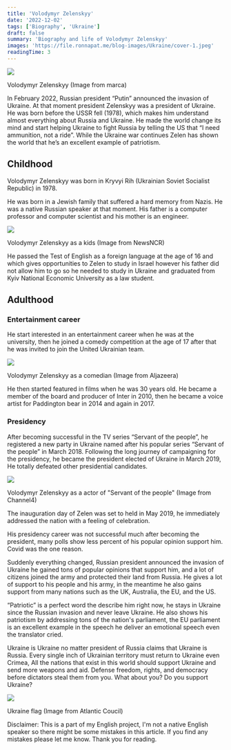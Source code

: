 ```yaml
---
title: 'Volodymyr Zelenskyy'
date: '2022-12-02'
tags: ['Biography', 'Ukraine']
draft: false
summary: 'Biography and life of Volodymyr Zelenskyy'
images: 'https://file.ronnapat.me/blog-images/Ukraine/cover-1.jpeg'
readingTime: 3
---
```


![](https://file.ronnapat.me/blog-images/Ukraine/cover-1.jpeg)

<figcaption>Volodymyr Zelenskyy (Image from marca)</figcaption>

In February 2022, Russian president “Putin” announced the invasion of Ukraine. At that moment president Zelenskyy was a president of Ukraine. He was born before the USSR fell (1978), which makes him understand almost everything about Russia and Ukraine. He made the world change its mind and start helping Ukraine to fight Russia by telling the US that “I need ammunition, not a ride”. While the Ukraine war continues Zelen has shown the world that he’s an excellent example of patriotism.

## Childhood

Volodymyr Zelenskyy was born in Kryvyi Rih (Ukrainian Soviet Socialist Republic) in 1978.

He was born in a Jewish family that suffered a hard memory from Nazis. He was a native Russian speaker at that moment. His father is a computer professor and computer scientist and his mother is an engineer.

![](https://file.ronnapat.me/blog-images/Ukraine/cover-2.jpeg)

<figcaption>Volodymyr Zelenskyy as a kids (Image from NewsNCR)</figcaption>

He passed the Test of English as a foreign language at the age of 16 and which gives opportunities to Zelen to study in Israel however his father did not allow him to go so he needed to study in Ukraine and graduated from Kyiv National Economic University as a law student.

## Adulthood

### Entertainment career

He start interested in an entertainment career when he was at the university, then he joined a comedy competition at the age of 17 after that he was invited to join the United Ukrainian team.

![](https://file.ronnapat.me/blog-images/Ukraine/cover-3.jpeg)

<figcaption>Volodymyr Zelenskyy as a comedian (Image from Aljazeera)</figcaption>

He then started featured in films when he was 30 years old. He became a member of the board and producer of Inter in 2010, then he became a voice artist for Paddington bear in 2014 and again in 2017.

### Presidency

After becoming successful in the TV series “Servant of the people”, he registered a new party in Ukraine named after his popular series “Servant of the people” in March 2018. Following the long journey of campaigning for the presidency, he became the president elected of Ukraine in March 2019, He totally defeated other presidential candidates.

![](https://file.ronnapat.me/blog-images/Ukraine/cover-4.jpeg)

<figcaption>
  Volodymyr Zelenskyy as a actor of "Servant of the people" (Image from Channel4)
</figcaption>

The inauguration day of Zelen was set to held in May 2019, he immediately addressed the nation with a feeling of celebration.

His presidency career was not successful much after becoming the president, many polls show less percent of his popular opinion support him. Covid was the one reason.

Suddenly everything changed, Russian president announced the invasion of Ukraine he gained tons of popular opinions that support him, and a lot of citizens joined the army and protected their land from Russia. He gives a lot of support to his people and his army, in the meantime he also gains support from many nations such as the UK, Australia, the EU, and the US.

“Patriotic” is a perfect word the describe him right now, he stays in Ukraine since the Russian invasion and never leave Ukraine. He also shows his patriotism by addressing tons of the nation's parliament, the EU parliament is an excellent example in the speech he deliver an emotional speech even the translator cried.

Ukraine is Ukraine no matter president of Russia claims that Ukraine is Russia. Every single inch of Ukrainian territory must return to Ukraine even Crimea, All the nations that exist in this world should support Ukraine and send more weapons and aid. Defense freedom, rights, and democracy before dictators steal them from you. What about you? Do you support Ukraine?

![](https://file.ronnapat.me/blog-images/Ukraine/Ukraine_flag2.jpg)

<figcaption>Ukraine flag (Image from Atlantic Coucil)</figcaption>

Disclaimer: This is a part of my English project, I'm not a native English speaker so there might be some mistakes in this article. If you find any mistakes please let me know. Thank you for reading.
